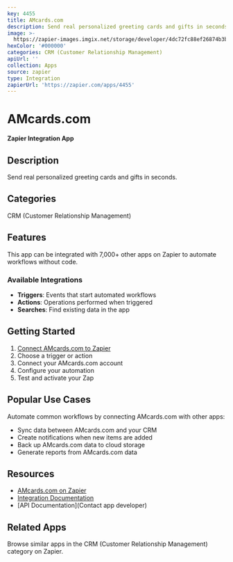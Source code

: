 ```yaml
---
key: 4455
title: AMcards.com
description: Send real personalized greeting cards and gifts in seconds.
image: >-
  https://zapier-images.imgix.net/storage/developer/4dc72fc88ef26874b3b91b8eeb03df88.png?auto=format%2Ccompress&ixlib=python-3.0.0&q=50
hexColor: '#000000'
categories: CRM (Customer Relationship Management)
apiUrl: ''
collection: Apps
source: zapier
type: Integration
zapierUrl: 'https://zapier.com/apps/4455'
---
```

# AMcards.com

**Zapier Integration App**

## Description

Send real personalized greeting cards and gifts in seconds.

## Categories

CRM (Customer Relationship Management)

## Features

This app can be integrated with 7,000+ other apps on Zapier to automate workflows without code.

### Available Integrations

- **Triggers**: Events that start automated workflows
- **Actions**: Operations performed when triggered
- **Searches**: Find existing data in the app

## Getting Started

1. [Connect AMcards.com to Zapier](https://zapier.com/apps/4455)
2. Choose a trigger or action
3. Connect your AMcards.com account
4. Configure your automation
5. Test and activate your Zap

## Popular Use Cases

Automate common workflows by connecting AMcards.com with other apps:

- Sync data between AMcards.com and your CRM
- Create notifications when new items are added
- Back up AMcards.com data to cloud storage
- Generate reports from AMcards.com data

## Resources

- [AMcards.com on Zapier](https://zapier.com/apps/4455)
- [Integration Documentation](https://zapier.com/apps/4455/integrations)
- [API Documentation](Contact app developer)

## Related Apps

Browse similar apps in the CRM (Customer Relationship Management) category on Zapier.

